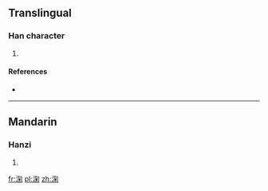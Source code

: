 ==Translingual==

===Han character===
{{Han char|rn=85|rad=水|as=08|sn=11|four=37120|canj=EPFD}}

# {{defn|Han|sort=水08}}

====References====
* {{Han ref|kx=0629.290|dkj=17641|dj=1032.020|hdz=31657.040|uh=6DD7|ud=28119|bh=D644|bd=54852}}

----

==Mandarin==

===Hanzi===
{{cmn-hanzi|pin=[[jú]] ([[ju2]]), [[shuàng]] ([[shuang4]])|wg=chü<sup>2</sup>, shuang<sup>4</sup>}}

# {{defn|lang=cmn|sort=水08}}

[[fr:淗]]
[[pl:淗]]
[[zh:淗]]